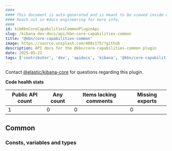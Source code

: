 ```yaml
---
####
#### This document is auto-generated and is meant to be viewed inside our experimental, new docs system.
#### Reach out in #docs-engineering for more info.
####
id: kibKbnCoreCapabilitiesCommonPluginApi
slug: /kibana-dev-docs/api/kbn-core-capabilities-common
title: "@kbn/core-capabilities-common"
image: https://source.unsplash.com/400x175/?github
description: API docs for the @kbn/core-capabilities-common plugin
date: 2025-05-22
tags: ['contributor', 'dev', 'apidocs', 'kibana', '@kbn/core-capabilities-common']
---
```




Contact [@elastic/kibana-core](https://github.com/orgs/elastic/teams/kibana-core) for questions regarding this plugin.

**Code health stats**

| Public API count  | Any count | Items lacking comments | Missing exports |
|-------------------|-----------|------------------------|-----------------|
| 1 | 0 | 0 | 0 |

## Common

### Consts, variables and types
<DocDefinitionList data={kbnCoreCapabilitiesCommonObj.common.misc}/>

